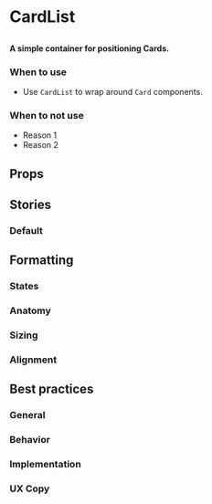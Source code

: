 
# CardList

##

<h4>
	A simple container for positioning Cards.
</h4>

<Canvas>
  <Story id="components-cardlist--default" />
</Canvas>

### When to use 
- Use `CardList` to wrap around `Card` components.

### When to not use
- Reason 1
- Reason 2

## Props

<ArgsTable of={CardList} />

## Stories

### Default 

<Canvas>
  <Story id="components-cardlist--default" />
</Canvas>

## Formatting

### States

### Anatomy 

### Sizing

### Alignment


## Best practices

### General

### Behavior

### Implementation

### UX Copy
